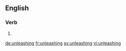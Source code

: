 ==English==

===Verb===
{{head|en}}

# {{present participle of|unleash|lang=en}}

[[de:unleashing]]
[[fr:unleashing]]
[[sv:unleashing]]
[[vi:unleashing]]